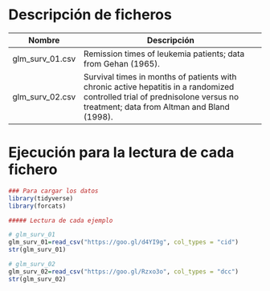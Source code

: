 # Descripción de ficheros

Nombre             | Descripción
-------------------|------------------------------------------------------------
glm_surv_01.csv       |  Remission times of leukemia patients; data from Gehan (1965).
glm_surv_02.csv       |  Survival times in months of patients with chronic active hepatitis in a randomized controlled trial of prednisolone versus no treatment; data from Altman and Bland (1998).

# Ejecución para la lectura de cada fichero

```r
### Para cargar los datos
library(tidyverse)
library(forcats)

##### Lectura de cada ejemplo

# glm_surv_01
glm_surv_01=read_csv("https://goo.gl/d4YI9g", col_types = "cid")
str(glm_surv_01)

# glm_surv_02
glm_surv_02=read_csv("https://goo.gl/Rzxo3o", col_types = "dcc")
str(glm_surv_02)
```
